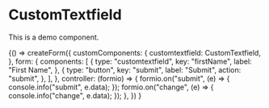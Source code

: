 
<Meta title="Components/CustomTextfield" />

# CustomTextfield

This is a demo component.

<Canvas withSource="open">
  <Story name="CustomTextfield">
    {() =>
      createForm({
        customComponents: {
          customtextfield: CustomTextfield,
        },
        form: {
          components: [
            {
              type: "customtextfield",
              key: "firstName",
              label: "First Name",
            },
            {
              type: "button",
              key: "submit",
              label: "Submit",
              action: "submit",
            },
          ],
        },
        controller: (formio) => {
          formio.on("submit", (e) => {
            console.info("submit", e.data);
          });
          formio.on("change", (e) => {
            console.info("change", e.data);
          });
        },
      })
    }
  </Story>
</Canvas>
